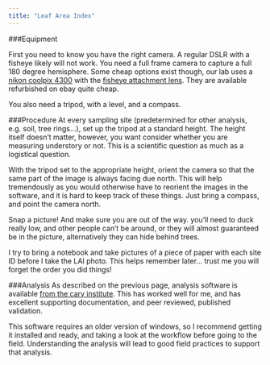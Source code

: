 ```yaml
---
title: "Leaf Area Index"
---
```


###Equipment

First you need to know you have the right camera. A regular DSLR with a fisheye likely will not work. You need a full frame camera to capture a full 180 degree hemisphere. Some cheap options exist though, our lab uses a [nikon coolpix 4300](http://imaging.nikon.com/lineup/coolpix/others/4300/index.htm) with the [fisheye attachment lens](https://www.amazon.com/Nikon-FC-E8-Fish-Eye-Converter-Digital/dp/B00004U8LO). They are available refurbished on ebay quite cheap.

You also need a tripod, with a level, and a compass.

###Procedure
At every sampling site (predetermined for other analysis, e.g. soil, tree rings...), set up the tripod at a standard height. The height itself doesn't matter, however, you want consider whether you are measuring understory or not. This is a scientific question as much as a logistical question. 

With the tripod set to the appropriate height, orient the camera so that the same part of the image is always facing due north. This will help tremendously as you would otherwise have to reorient the images in the software, and it is hard to keep track of these things. Just bring a compass, and point the camera north.

Snap a picture! And make sure you are out of the way. you'll need to duck really low, and other people can't be around, or they will almost guaranteed be in the picture, alternatively they can hide behind trees.

I try to bring a notebook and take pictures of a piece of paper with each site ID before I take the LAI photo. This helps remember later... trust me you will forget the order you did things!

###Analysis
As described on the previous page, analysis software is available [from the cary institute](http://www.caryinstitute.org/science-program/our-scientists/dr-charles-d-canham/gap-light-analyzer-gla). This has worked well for me, and has excellent supporting documentation, and peer reviewed, published validation. 

This software requires an older version of windows, so I recommend getting it installed and ready, and taking a look at the workflow before going to the field. Understanding the analysis will lead to good field practices to support that analysis. 